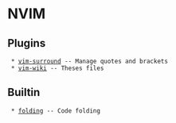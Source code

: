 = NVIM =
== Plugins ==
  * [[vim-surround]] -- Manage quotes and brackets
  * [[vim-wiki]] -- Theses files
== Builtin ==
  * [[folding]] -- Code folding
